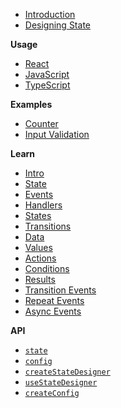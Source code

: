 - [Introduction](/)
- [Designing State](/docs/designing-state)

**Usage**

- [React](/docs/usage/react)
- [JavaScript](/docs/usage/javascript)
- [TypeScript](/docs/usage/typescript)

**Examples**

- [Counter](/docs/examples/counter)
- [Input Validation](/docs/examples/input-save-cancel)

**Learn**

- [Intro](/docs/learn/intro)
- [State](/docs/learn/state)
- [Events](/docs/learn/events)
- [Handlers](/docs/learn/event-handlers)
- [States](/docs/learn/states)
- [Transitions](/docs/learn/transitions)
- [Data](/docs/learn/data)
- [Values](/docs/learn/values)
- [Actions](/docs/learn/actions)
- [Conditions](/docs/learn/conditions)
- [Results](/docs/learn/results)
- [Transition Events](/docs/learn/transition-events)
- [Repeat Events](/docs/learn/repeat-events)
- [Async Events](/docs/learn/async-events)

**API**

- [`state`](/docs/api/state)
- [`config`](/docs/api/config)
- [`createStateDesigner`](/docs/api/createStateDesigner)
- [`useStateDesigner`](/docs/api/useStateDesigner)
- [`createConfig`](/docs/api/createConfig)
